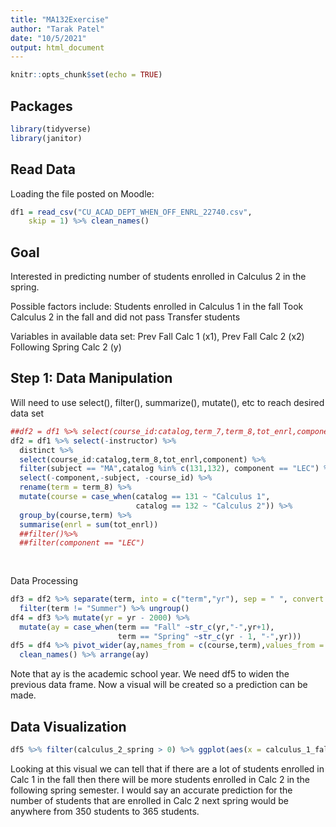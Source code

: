 ```yaml
---
title: "MA132Exercise"
author: "Tarak Patel"
date: "10/5/2021"
output: html_document
---
```


```r
knitr::opts_chunk$set(echo = TRUE)
```

## Packages

```r
library(tidyverse)
library(janitor)
```

## Read Data
 
 Loading the file posted on Moodle: 
```r
df1 = read_csv("CU_ACAD_DEPT_WHEN_OFF_ENRL_22740.csv", 
    skip = 1) %>% clean_names()
```

## Goal

Interested in predicting number of students enrolled in Calculus 2 in the 
spring.

Possible factors include: Students enrolled in Calculus 1 in the fall
                 Took Calculus 2 in the fall and did not pass
                 Transfer students

Variables in available data set: 
    Prev Fall Calc 1 (x1), Prev Fall Calc 2 (x2) 
    Following Spring Calc 2 (y)
    
## Step 1: Data Manipulation

Will need to use select(), filter(), summarize(), mutate(), etc to reach 
desired data set

```r
##df2 = df1 %>% select(course_id:catalog,term_7,term_8,tot_enrl,component) %>%
df2 = df1 %>% select(-instructor) %>%
  distinct %>%
  select(course_id:catalog,term_8,tot_enrl,component) %>%
  filter(subject == "MA",catalog %in% c(131,132), component == "LEC") %>%
  select(-component,-subject, -course_id) %>%
  rename(term = term_8) %>%
  mutate(course = case_when(catalog == 131 ~ "Calculus 1",
                            catalog == 132 ~ "Calculus 2")) %>%
  group_by(course,term) %>%
  summarise(enrl = sum(tot_enrl))
  ##filter()%>%
  ##filter(component == "LEC")
  
  
```
Data Processing

```r
df3 = df2 %>% separate(term, into = c("term","yr"), sep = " ", convert = TRUE) %>%
  filter(term != "Summer") %>% ungroup()
df4 = df3 %>% mutate(yr = yr - 2000) %>%
  mutate(ay = case_when(term == "Fall" ~str_c(yr,"-",yr+1),
                        term == "Spring" ~str_c(yr - 1, "-",yr)))
df5 = df4 %>% pivot_wider(ay,names_from = c(course,term),values_from = enrl) %>%
  clean_names() %>% arrange(ay)

```

Note that ay is the academic school year.
We need df5 to widen the previous data frame.
Now a visual will be created so a prediction can be made.

## Data Visualization
```r
df5 %>% filter(calculus_2_spring > 0) %>% ggplot(aes(x = calculus_1_fall, y = calculus_2_spring)) + geom_point() + geom_smooth(method = lm) + geom_vline(xintercept = tail(df5$calculus_1_fall,1))
```
Looking at this visual we can tell that if there are a lot of students enrolled in Calc 1 in the fall then there will be more students enrolled in Calc 2 in the following spring semester. I would say an accurate prediction for the number of students that are enrolled in Calc 2 next spring would be anywhere from 350 students to 365 students.
